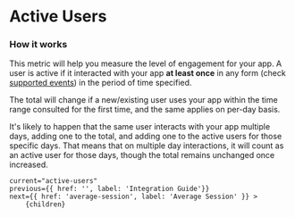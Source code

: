 
# Active Users

### How it works

This metric will help you measure the level of engagement for your app.
A user is active if it interacted with your app **at least once** in any form (check [supported events](https://vexo.co/docs)) in the period of time specified.

The total will change if a new/existing user uses your app within the time range consulted for the first time, and the same applies on per-day basis.

It's likely to happen that the same user interacts with your app multiple days, adding one to the total, and adding one to the active users for those specific days.
That means that on multiple day interactions, it will count as an active user for those days, though the total remains unchanged once increased.

<DocImage src="/docs/active-users.png" width="1018" height="440"/>

    current="active-users"
    previous={{ href: '', label: 'Integration Guide'}}
    next={{ href: 'average-session', label: 'Average Session' }} >
        {children}
</DocLayout>
